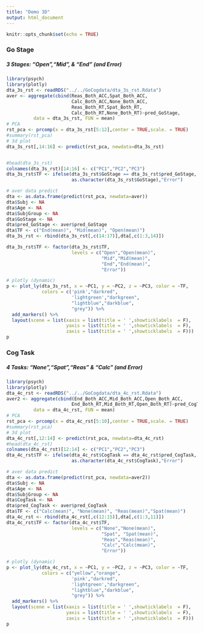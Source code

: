 ```yaml
---
title: "Demo 3D"
output: html_document
---
```


```r
knitr::opts_chunk$set(echo = TRUE)
```
### Go Stage
##### 3 Stages: "Open","Mid", & "End" (and Error)
```r
library(psych)
library(plotly)
dta_3s_rst <- readRDS("../../GoCogdata/dta_3s_rst.Rdata")
aver <- aggregate(cbind(Reas_Both_ACC,Spat_Both_ACC,
                        Calc_Both_ACC,None_Both_ACC,
                        Reas_Both_RT,Spat_Both_RT,
                        Calc_Both_RT,None_Both_RT)~pred_GoStage,
          data = dta_3s_rst, FUN = mean)
# PCA
rst_pca <- prcomp(x = dta_3s_rst[5:12],center = TRUE,scale. = TRUE)
#summary(rst_pca)
# 3d plot
dta_3s_rst[,14:16] <- predict(rst_pca, newdata=dta_3s_rst)


#head(dta_3s_rst)
colnames(dta_3s_rst)[14:16] <- c("PC1","PC2","PC3")
dta_3s_rst$TF <- ifelse(dta_3s_rst$GoStage == dta_3s_rst$pred_GoStage,
                        as.character(dta_3s_rst$GoStage),"Error")

# aver data predict
dta <- as.data.frame(predict(rst_pca, newdata=aver))
dta$Subj <- NA
dta$Age <- NA
dta$SubjGroup <- NA
dta$GoStage <- NA
dta$pred_GoStage <- aver$pred_GoStage
dta$TF <- c("End(mean)", "Mid(mean)", "Open(mean)")
dta_3s_rst <- rbind(dta_3s_rst[,c(14:17)],dta[,c(1:3,14)])

dta_3s_rst$TF <- factor(dta_3s_rst$TF, 
                        levels = c("Open","Open(mean)",
                                   "Mid","Mid(mean)",
                                   "End","End(mean)",
                                   "Error"))

# plotly (dynamic)
p <- plot_ly(dta_3s_rst, x = ~PC1, y = ~PC2, z = ~PC3, color = ~TF,
             colors = c('pink',"darkred",
                        'lightgreen',"darkgreen",
                        "lightblue","darkblue",
                        "grey")) %>%
  add_markers() %>%
  layout(scene = list(xaxis = list(title = ' ',showticklabels  = F),
                      yaxis = list(title = ' ',showticklabels  = F),
                      zaxis = list(title = ' ',showticklabels  = F)))
p
```

### Cog Task 
##### 4 Tasks: "None","Spat","Reas" & "Calc" (and Error)
```r
library(psych)
library(plotly)
dta_4c_rst <- readRDS("../../GoCogdata/dta_4c_rst.Rdata")
aver2 <- aggregate(cbind(End_Both_ACC,Mid_Both_ACC,Open_Both_ACC,
                        End_Both_RT,Mid_Both_RT,Open_Both_RT)~pred_CogTask,
          data = dta_4c_rst, FUN = mean)
# PCA
rst_pca <- prcomp(x = dta_4c_rst[5:10],center = TRUE,scale. = TRUE)
#summary(rst_pca)
# 3d plot
dta_4c_rst[,12:14] <- predict(rst_pca, newdata=dta_4c_rst)
#head(dta_4c_rst)
colnames(dta_4c_rst)[12:14] <- c("PC1","PC2","PC3")
dta_4c_rst$TF <- ifelse(dta_4c_rst$CogTask == dta_4c_rst$pred_CogTask,
                        as.character(dta_4c_rst$CogTask),"Error")

# aver data predict
dta <- as.data.frame(predict(rst_pca, newdata=aver2))
dta$Subj <- NA
dta$Age <- NA
dta$SubjGroup <- NA
dta$CogTask <- NA
dta$pred_CogTask <- aver$pred_CogTask
dta$TF <- c("Calc(mean)", "None(mean)", "Reas(mean)","Spat(mean)")
dta_4c_rst <- rbind(dta_4c_rst[,c(12:15)],dta[,c(1:3,11)])
dta_4c_rst$TF <- factor(dta_4c_rst$TF, 
                        levels = c("None","None(mean)",
                                   "Spat", "Spat(mean)",
                                   "Reas","Reas(mean)",
                                   "Calc","Calc(mean)",
                                   "Error"))

# plotly (dynamic)
p <- plot_ly(dta_4c_rst, x = ~PC1, y = ~PC2, z = ~PC3, color = ~TF,
             colors = c("yellow","orange",
                        'pink',"darkred",
                        'lightgreen',"darkgreen",
                        "lightblue","darkblue",
                        "grey")) %>%
  add_markers() %>%
  layout(scene = list(xaxis = list(title = ' ',showticklabels  = F),
                      yaxis = list(title = ' ',showticklabels  = F),
                      zaxis = list(title = ' ',showticklabels  = F)))
p
```

